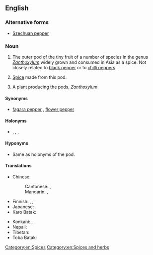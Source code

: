 ==English==
{{wikipedia}}

===Alternative forms===
* [[Szechuan pepper]]

===Noun===
{{en-noun|head=[[Sichuan]] [[pepper]]|-|s}}

# {{context|countable|uncountable|lang=en}} The outer pod of the tiny fruit of a number of species in the genus ''[[Zanthoxylum]]'' widely grown and consumed in Asia as a spice. Not closely related to [[black pepper]] or to [[chilli pepper]]s.
# {{context|uncountable|lang=en}} [[spice|Spice]] made from this pod.
# {{context|countable|lang=en}} A plant producing the pods, ''Zanthoxylum''

====Synonyms====
* {{sense|pod and spice}} [[fagara pepper]]<!-- or just fagara ?-->, [[flower pepper]]

====Holonyms====
* {{sense|pod}} {{taxlink|Zanthoxylum piperitum|species|noshow=1}}, {{taxlink|Zanthoxylum sancho|species|noshow=1}}, {{taxlink|Zanthoxylum schinifolium|species|noshow=1}}, {{taxlink|Zanthoxylum simulans|species|noshow=1}}

====Hyponyms====
* {{sense|plant}} Same as holonyms of the pod.

====Translations====
{{trans-top|pod of Zanthoxylum}}
* Chinese:
*: Cantonese: {{t|yue|花椒|tr=faa1 ziu1|sc=Hani}} {{qualifier|Sichuan pepper}}, {{t|yue|山椒|tr=saan1 ziu1|sc=Hani}} {{qualifier|Japanese sanshō}}
*: Mandarin: {{t+|cmn|花椒|tr=huājiāo|sc=Hani}}, {{qualifier|less common}} {{t+|cmn|山椒|tr=shānjiāo|sc=Hani}}
* Finnish: {{t|fi|sichuaninpippuri}}, {{t|fi|anispippuri}}, {{t|fi|kiinanpippuri}}
* Japanese: {{t+|ja|山椒|tr=sanshō}}
* Karo Batak: {{t|btx|tuba}}
{{trans-mid}}
* Konkani: {{t|kok||tr=teppal}}, {{t|kok||tr=tirphal}}
* Nepali: {{t|ne|टिमुर|tr=timur}}
* Tibetan: {{t|bo|གཡེར་མ|tr=gayer ma|sc=Tibt}}
* Toba Batak: {{t|bbc|andaliman}}
{{trans-bottom}}

[[Category:en:Spices]]
[[Category:en:Spices and herbs]]